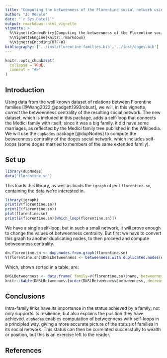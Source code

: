 ```yaml
---
title: "Computing the betweenness of the Florentine social network using DNSL method"
author: "JJ Merelo"
date: "`r Sys.Date()`"
output: rmarkdown::html_vignette
vignette: >
  %\VignetteIndexEntry{Computing the betweenness of the Florentine social network using DNSL method}
  %\VignetteEngine{knitr::rmarkdown}
  %\VignetteEncoding{UTF-8}
bibliography: ['../inst/florentine-families.bib','../inst/doges.bib']
---
```


```r
knitr::opts_chunk$set(
  collapse = TRUE,
  comment = "#>"
)
```

## Introduction

Using data from the well known dataset of relations between Florentine families [@Wang2022,@padgett1993robust], we will, in this vignette, *correct* the betweenness centrality of the resulting social network. The new dataset, which is included in this package, adds a self-loop that connects the Medici family with itself; since it was a big family, it did  have some marriages, as reflected by the Medici family tree published in the Wikipedia. We will use the `dupNodes` package [@dupNodes] to compute the betweenness centrality of the doges social network, which includes self-loops (some doges married to members of the same extended family).

## Set up

```r
library(dupNodes)
data("florentine.sn")
```

This loads this library, as well as loads the `igraph` object `florentine.sn`, containing the data we're interested in.

```r
library(igraph)
print(V(florentine.sn))
print(E(florentine.sn))
plot(florentine.sn)
print(E(florentine.sn)[which_loop(florentine.sn)])
```

We have a single self-loop, but in such a small network, it will prove enough to change the values of betweenness centrality. But first we have to convert this graph to another duplicating nodes, to then proceed and compute betweenness centrality.

```r
dn.florentine.sn <- dup.nodes.from.graph(florentine.sn)
V(florentine.sn)$DNSLbetweenness <- betweenness.with.duplicated.nodes(dn.florentine.sn)
```

Which, shown sorted in a table, are:

```r
DNSLBetweenness <- data.frame( family=V(florentine.sn)$name, betweenness=V(florentine.sn)$DNSLbetweenness)
knitr::kable(DNSLBetweenness[order(DNSLBetweenness$betweenness, decreasing=TRUE),])
```

## Conclusions

Intra-family links have its importance in the status achieved by a family; not only supports its resilience, but also explains the position they have achieved. `dupNodes` enables computation of betweenness with self-loops in a principled way, giving a more accurate picture of the status of families in its social network. This status can then be correlated successfully to wealth or position, but this is an exercise left to the reader.

## References
